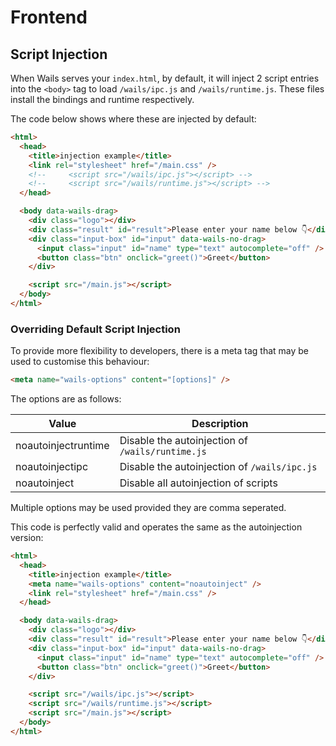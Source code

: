 # Frontend

## Script Injection

When Wails serves your `index.html`, by default, it will inject 2 script entries into the `<body>` tag to load `/wails/ipc.js` and `/wails/runtime.js`. These files install the bindings and runtime respectively.

The code below shows where these are injected by default:

```html
<html>
  <head>
    <title>injection example</title>
    <link rel="stylesheet" href="/main.css" />
    <!--     <script src="/wails/ipc.js"></script> -->
    <!--     <script src="/wails/runtime.js"></script> -->
  </head>

  <body data-wails-drag>
    <div class="logo"></div>
    <div class="result" id="result">Please enter your name below 👇</div>
    <div class="input-box" id="input" data-wails-no-drag>
      <input class="input" id="name" type="text" autocomplete="off" />
      <button class="btn" onclick="greet()">Greet</button>
    </div>

    <script src="/main.js"></script>
  </body>
</html>
```

### Overriding Default Script Injection

To provide more flexibility to developers, there is a meta tag that may be used to customise this behaviour:

```html
<meta name="wails-options" content="[options]" />
```

The options are as follows:

| Value               | Description                                      |
| ------------------- | ------------------------------------------------ |
| noautoinjectruntime | Disable the autoinjection of `/wails/runtime.js` |
| noautoinjectipc     | Disable the autoinjection of `/wails/ipc.js`     |
| noautoinject        | Disable all autoinjection of scripts             |

Multiple options may be used provided they are comma seperated.

This code is perfectly valid and operates the same as the autoinjection version:

```html
<html>
  <head>
    <title>injection example</title>
    <meta name="wails-options" content="noautoinject" />
    <link rel="stylesheet" href="/main.css" />
  </head>

  <body data-wails-drag>
    <div class="logo"></div>
    <div class="result" id="result">Please enter your name below 👇</div>
    <div class="input-box" id="input" data-wails-no-drag>
      <input class="input" id="name" type="text" autocomplete="off" />
      <button class="btn" onclick="greet()">Greet</button>
    </div>

    <script src="/wails/ipc.js"></script>
    <script src="/wails/runtime.js"></script>
    <script src="/main.js"></script>
  </body>
</html>
```
